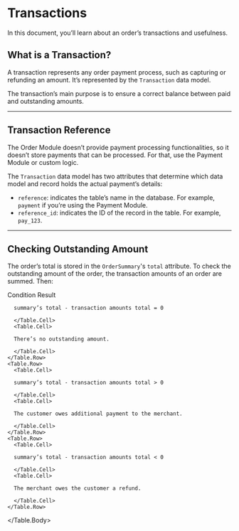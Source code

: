 
# Transactions

In this document, you’ll learn about an order’s transactions and usefulness.

## What is a Transaction?

A transaction represents any order payment process, such as capturing or refunding an amount. It’s represented by the `Transaction` data model.

The transaction’s main purpose is to ensure a correct balance between paid and outstanding amounts.

---

## Transaction Reference

The Order Module doesn’t provide payment processing functionalities, so it doesn’t store payments that can be processed. For that, use the Payment Module or custom logic.

The `Transaction` data model has two attributes that determine which data model and record holds the actual payment’s details:

- `reference`: indicates the table’s name in the database. For example, `payment` if you’re using the Payment Module.
- `reference_id`: indicates the ID of the record in the table. For example, `pay_123`.

---

## Checking Outstanding Amount

The order’s total is stored in the `OrderSummary`'s `total` attribute. To check the outstanding amount of the order, the transaction amounts of an order are summed. Then:

<Table>
  <Table.Header>
    <Table.Row>
      <Table.HeaderCell>Condition</Table.HeaderCell>
      <Table.HeaderCell>Result</Table.HeaderCell>
    </Table.Row>
  </Table.Header>
  <Table.Body>
    <Table.Row>
      <Table.Cell>
      
      summary’s total - transaction amounts total = 0
      
      </Table.Cell>
      <Table.Cell>
      
      There’s no outstanding amount.
      
      </Table.Cell>
    </Table.Row>
    <Table.Row>
      <Table.Cell>
      
      summary’s total - transaction amounts total > 0
      
      </Table.Cell>
      <Table.Cell>
      
      The customer owes additional payment to the merchant.
      
      </Table.Cell>
    </Table.Row>
    <Table.Row>
      <Table.Cell>
      
      summary’s total - transaction amounts total < 0
      
      </Table.Cell>
      <Table.Cell>
      
      The merchant owes the customer a refund.
      
      </Table.Cell>
    </Table.Row>
  </Table.Body>
</Table>
